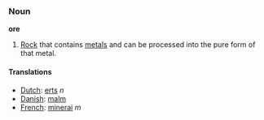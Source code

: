 ===Noun===
'''ore'''

#[[Rock]] that contains [[metal]]s and can be processed into the pure form of that metal.

====Translations====
*[[Dutch]]: [[erts]] ''n''
*[[Danish]]: [[malm]]
*[[French]]: [[minerai]] ''m''